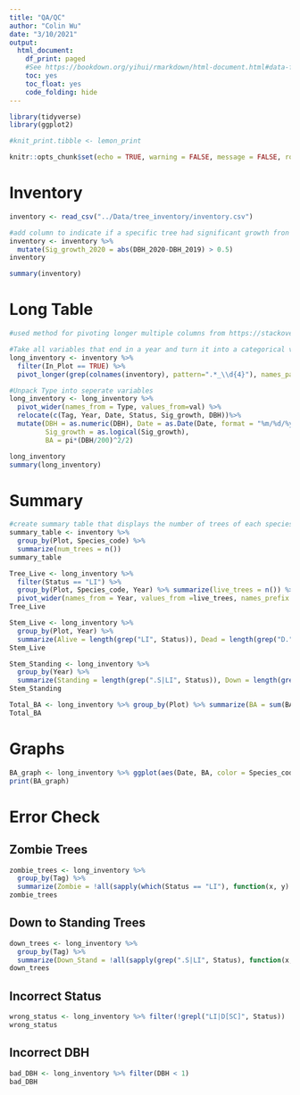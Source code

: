 ```yaml
---
title: "QA/QC"
author: "Colin Wu"
date: "3/10/2021"
output: 
  html_document:
    df_print: paged
    #See https://bookdown.org/yihui/rmarkdown/html-document.html#data-frame-printing
    toc: yes
    toc_float: yes
    code_folding: hide
---
```

```r
library(tidyverse)
library(ggplot2)

#knit_print.tibble <- lemon_print

knitr::opts_chunk$set(echo = TRUE, warning = FALSE, message = FALSE, rows.print=20)
```

# Inventory
```r
inventory <- read_csv("../Data/tree_inventory/inventory.csv")

#add column to indicate if a specific tree had significant growth fron 2019 to 2020
inventory <- inventory %>%
  mutate(Sig_growth_2020 = abs(DBH_2020-DBH_2019) > 0.5)
inventory

summary(inventory)
```

# Long Table
```r
#used method for pivoting longer multiple columns from https://stackoverflow.com/questions/61367186/pivot-longer-into-multiple-columns

#Take all variables that end in a year and turn it into a categorical variable Type
long_inventory <- inventory %>% 
  filter(In_Plot == TRUE) %>%
  pivot_longer(grep(colnames(inventory), pattern=".*_\\d{4}"), names_pattern = "(.*)_(\\d{4})", names_to = c("Type","Year"), values_to = "val",  values_transform = list(val = as.character), names_transform = list(Year = as.integer))

#Unpack Type into seperate variables
long_inventory <- long_inventory %>% 
  pivot_wider(names_from = Type, values_from=val) %>%
  relocate(c(Tag, Year, Date, Status, Sig_growth, DBH))%>%
  mutate(DBH = as.numeric(DBH), Date = as.Date(Date, format = "%m/%d/%y"), 
         Sig_growth = as.logical(Sig_growth),
         BA = pi*(DBH/200)^2/2)

long_inventory
summary(long_inventory)
```

# Summary
```r
#create summary table that displays the number of trees of each species in each plot
summary_table <- inventory %>% 
  group_by(Plot, Species_code) %>% 
  summarize(num_trees = n())
summary_table

Tree_Live <- long_inventory %>% 
  filter(Status == "LI") %>% 
  group_by(Plot, Species_code, Year) %>% summarize(live_trees = n()) %>% 
  pivot_wider(names_from = Year, values_from =live_trees, names_prefix = "Live_Trees_")
Tree_Live

Stem_Live <- long_inventory %>% 
  group_by(Plot, Year) %>% 
  summarize(Alive = length(grep("LI", Status)), Dead = length(grep("D.", Status)))
Stem_Live

Stem_Standing <- long_inventory %>% 
  group_by(Year) %>%
  summarize(Standing = length(grep(".S|LI", Status)), Down = length(grep(".C", Status)))
Stem_Standing

Total_BA <- long_inventory %>% group_by(Plot) %>% summarize(BA = sum(BA, na.rm=TRUE))
Total_BA
```

# Graphs
```r
BA_graph <- long_inventory %>% ggplot(aes(Date, BA, color = Species_code, group=1)) + geom_line() + geom_point() + facet_wrap(~Plot)
print(BA_graph)
```

# Error Check {.tabset}
## Zombie Trees
```r
zombie_trees <- long_inventory %>%
  group_by(Tag) %>%
  summarize(Zombie = !all(sapply(which(Status == "LI"), function(x, y) all(x < y), which(Status != "LI")))) %>% filter(Zombie)
zombie_trees
```

## Down to Standing Trees
```r
down_trees <- long_inventory %>% 
  group_by(Tag) %>%
  summarize(Down_Stand = !all(sapply(grep(".S|LI", Status), function(x, y) all(x < y), grep(".C", Status)))) %>% filter(Down_Stand)
down_trees
```

## Incorrect Status
```r
wrong_status <- long_inventory %>% filter(!grepl("LI|D[SC]", Status))
wrong_status
```

## Incorrect DBH
```r
bad_DBH <- long_inventory %>% filter(DBH < 1)
bad_DBH
```

